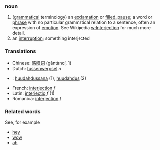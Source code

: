 ===noun===

# ([[grammar|grammatical]] terminology) an [[exclamation]] or [[filled_pause]]; a word or [[phrase]] with no particular grammatical relation to a sentence, often an expression of [[emotion]].  See Wikipedia [[w:Interjection]] for much more detail.
# an [[interrupt]]ion; something interjected

===Translations===
*Chinese: [[感叹词]] (gǎntàncí, 1)
*Dutch: [[tussenwerpsel]] ''n''
*{{msg:fi}}: [[huudahdussana]] (1), [[huudahdus]] (2)
*French: [[interjection]] ''f''
*Latin: [[interiectio]] ''f'' (1)
*Romanica: [[interjection]] ''f''

===Related words===
See, for example
*[[hey]]
*[[wow]]
*[[ah]]